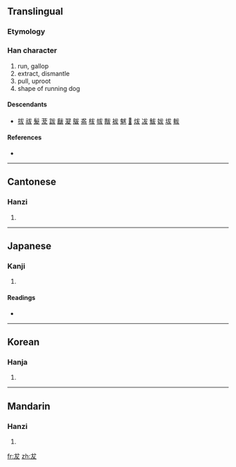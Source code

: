==Translingual==

===Etymology===
{{Han compound|犬|丿|ls=i}}

===Han character===
{{Han char|rn=94|rad=犬|as=01|sn=4|four=4304<sub>0</sub>|canj=戈大水 (IKE), 戈大大 (IKK)}}

# run, gallop
# extract, dismantle
# pull, uproot
# shape of running dog

====Descendants====
* [[拔]] [[祓]] [[髮]] [[茇]] [[跋]] [[瞂]] [[翇]] [[䳁]] [[盋]] [[柭]] [[帗]] [[黻]] [[袚]] [[魃]] [[𢇷]] [[炦]] [[冹]] [[鮁]] [[妭]] [[坺]] [[軷]]

====References====
* {{Han ref|kx=0706.010|dkj=20236|dj=1118.160|hdz=21331.020|uh=72AE|ud=29358|bh=C9A5|bd=51621}}

----

==Cantonese==

===Hanzi===
{{yue-hanzi|jyut=|y=bat6}}

# {{defn|Cantonese}}

----

==Japanese==

===Kanji===
{{ja-kanji|grade=|rs=犬01}}

# {{defn|Japanese}}

====Readings====
* {{ja-readings|on=[[はつ]] (hatsu), [[ばち]] (bachi)|kun=}}

----

==Korean==

===Hanja===
{{ko-hanja|hangeul=발  |eumhun=|rv=bal|mr=pal|y=}}

# {{defn|Korean}}

----

==Mandarin==

===Hanzi===
{{cmn-hanzi|pin=[[bá]] ([[ba2]])|wg=pa<sup>2</sup>}}

# {{defn|Mandarin}}

[[fr:犮]]
[[zh:犮]]